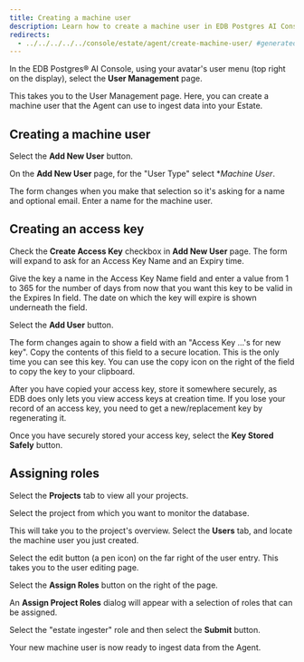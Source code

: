 ```yaml
---
title: Creating a machine user
description: Learn how to create a machine user in EDB Postgres AI Console to enable the Agent.
redirects:
  - ../../../../../console/estate/agent/create-machine-user/ #generated for docs/hm/release-1.2
---
```



In the EDB Postgres® AI Console, using your avatar's user menu (top right on the display), select the **User Management** page.

This takes you to the User Management page. Here, you can create a machine user that the Agent can use to ingest data into your Estate.

## Creating a machine user

Select the **Add New User** button.

On the **Add New User** page, for the "User Type" select **Machine User*.

The form changes when you make that selection so it's asking for a name and optional email. Enter a name for the machine user.

## Creating an access key

Check the **Create Access Key** checkbox in **Add New User** page. The form will expand to ask for an Access Key Name and an Expiry time. 

Give the key a name in the Access Key Name field and enter a value from 1 to 365 for the number of days from now that you want this key to be valid in the Expires In field. The date on which the key will expire is shown underneath the field.

Select the **Add User** button.

The form changes again to show a field with an "Access Key ...'s for new key". Copy the contents of this field to a secure location. This is the only time you can see this key. You can use the copy icon on the right of the field to copy the key to your clipboard.

After you have copied your access key, store it somewhere securely, as EDB does only lets you view access keys at creation time. If you lose your record of an access key, you need to get a new/replacement key by regenerating it.

Once you have securely stored your access key, select the **Key Stored Safely** button.

## Assigning roles

Select the **Projects** tab to view all your projects. 

Select the project from which you want to monitor the database. 

This will take you to the project's overview. Select the **Users** tab, and locate the machine user you just created.

Select the edit button (a pen icon) on the far right of the user entry. This takes you to the user editing page.

Select the **Assign Roles** button on the right of the page.

An **Assign Project Roles** dialog will appear with a selection of roles that can be assigned. 

Select the "estate ingester" role and then select the **Submit** button.

Your new machine user is now ready to ingest data from the Agent.

